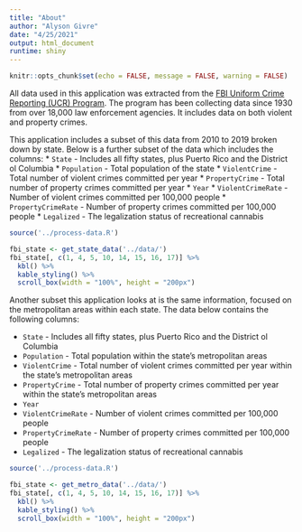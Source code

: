 ```yaml
---
title: "About"
author: "Alyson Givre"
date: "4/25/2021"
output: html_document
runtime: shiny
---
```


```r
knitr::opts_chunk$set(echo = FALSE, message = FALSE, warning = FALSE)
```

All data used in this application was extracted from the [FBI Uniform Crime Reporting (UCR) Program](https://www.fbi.gov/services/cjis/ucr). The program has been collecting data since 1930 from over 18,000 law enforcement agencies. It includes data on both violent and property crimes.

This application includes a subset of this data from 2010 to 2019 broken down by state. Below is a further subset of the data which includes the columns:
  * `State` - Includes all fifty states, plus Puerto Rico and the District ol Columbia
  * `Population` - Total population of the state
  * `ViolentCrime` - Total number of violent crimes committed per year
  * `PropertyCrime` - Total number of property crimes committed per year
  * `Year`
  * `ViolentCrimeRate` - Number of violent crimes committed per 100,000 people
  * `PropertyCrimeRate` - Number of property crimes committed per 100,000 people
  * `Legalized` - The legalization status of recreational cannabis

```r
source('../process-data.R')

fbi_state <- get_state_data('../data/')
fbi_state[, c(1, 4, 5, 10, 14, 15, 16, 17)] %>%
  kbl() %>%
  kable_styling() %>%
  scroll_box(width = "100%", height = "200px")
```


Another subset this application looks at is the same information, focused on the metropolitan areas within each state. The data below contains the following columns:

  * `State` - Includes all fifty states, plus Puerto Rico and the District ol Columbia
  * `Population` - Total population within the state's metropolitan areas
  * `ViolentCrime` - Total number of violent crimes committed per year within the state's metropolitan areas
  * `PropertyCrime` - Total number of property crimes committed per year within the state's metropolitan areas
  * `Year`
  * `ViolentCrimeRate` - Number of violent crimes committed per 100,000 people
  * `PropertyCrimeRate` - Number of property crimes committed per 100,000 people
  * `Legalized` - The legalization status of recreational cannabis

```r
source('../process-data.R')

fbi_state <- get_metro_data('../data/')
fbi_state[, c(1, 4, 5, 10, 14, 15, 16, 17)] %>%
  kbl() %>%
  kable_styling() %>%
  scroll_box(width = "100%", height = "200px")
```



